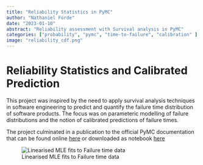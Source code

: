 ```yaml
---
title: "Reliability Statistics in PyMC"
author: "Nathaniel Forde"
date: "2023-01-10"
abstract: "Reliability assessment with Survival analysis in PyMC"
categories: ["probability", "pymc", "time-to-failure", "calibration" ]
image: "reliability_cdf.png"
---
```


# Reliability Statistics and Calibrated Prediction

This project was inspired by the need to apply survival analysis techniques in software engineering to predict and quantify the failure time distribution of software products. The focus was on parameteric modelling of failure distributions and the notion of calibrated predictions of failure times. 


The project culminated in a publication to the official PyMC documentation that can be found online [here](https://www.pymc.io/projects/examples/en/latest/case_studies/reliability_and_calibrated_prediction.html) or downloaded as notebook [here](reliability_and_calibrated_prediction_orig.html)

![Linearised MLE fits to Failure time data](reliability_inearised_cdfs.png)

